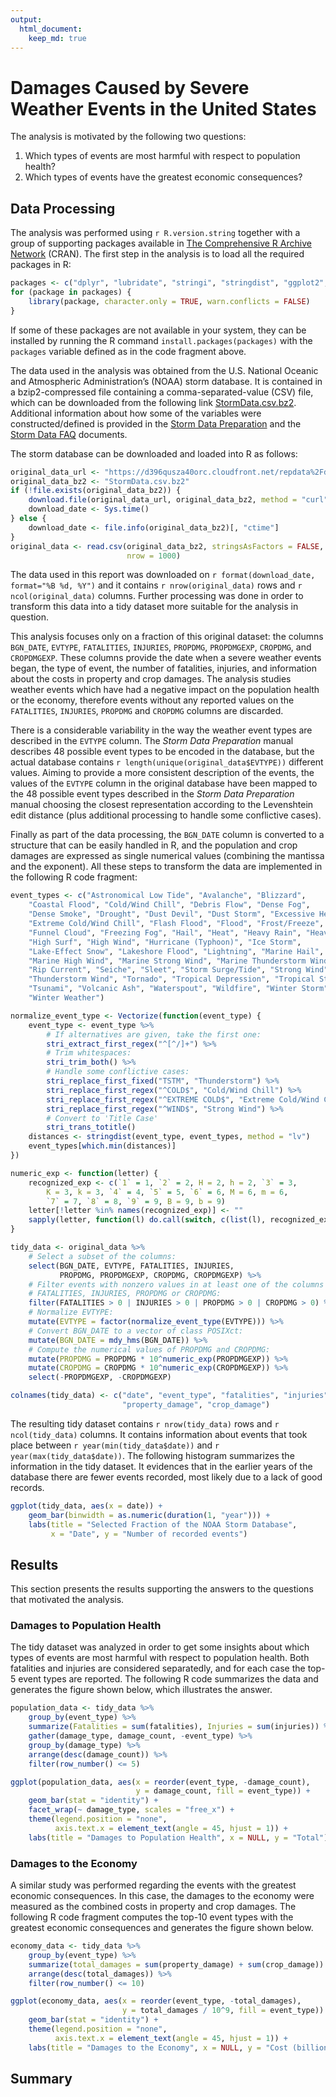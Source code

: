 ```yaml
---
output: 
  html_document:
    keep_md: true
---
```


# Damages Caused by Severe Weather Events in the United States

The analysis is motivated by the following two questions:

1.  Which types of events are most harmful with respect to population health?
2.  Which types of events have the greatest economic consequences?

## Data Processing

The analysis was performed using `r R.version.string` together with 
a group of supporting packages available in
[The Comprehensive R Archive Network](http://cran.r-project.org/) (CRAN).
The first step in the analysis is to load all the required packages in R:

```r
packages <- c("dplyr", "lubridate", "stringi", "stringdist", "ggplot2", "tidyr")
for (package in packages) {
    library(package, character.only = TRUE, warn.conflicts = FALSE)
}
```

If some of these packages are not available in your system, they can be 
installed by running the R command `install.packages(packages)` with the
`packages` variable defined as in the code fragment above.

The data used in the analysis was obtained from the U.S. National Oceanic and 
Atmospheric Administration's (NOAA) storm database. It is contained in a
bzip2-compressed file containing a comma-separated-value (CSV) file,
which can be downloaded from the following link
[StormData.csv.bz2](https://d396qusza40orc.cloudfront.net/repdata%2Fdata%2FStormData.csv.bz2).
Additional information about how some of the variables were constructed/defined is provided
in the [Storm Data Preparation](https://d396qusza40orc.cloudfront.net/repdata%2Fpeer2_doc%2Fpd01016005curr.pdf)
and the [Storm Data FAQ](https://d396qusza40orc.cloudfront.net/repdata%2Fpeer2_doc%2FNCDC%20Storm%20Events-FAQ%20Page.pdf) documents.

The storm database can be downloaded and loaded into R as follows:

```r
original_data_url <- "https://d396qusza40orc.cloudfront.net/repdata%2Fdata%2FStormData.csv.bz2"
original_data_bz2 <- "StormData.csv.bz2"
if (!file.exists(original_data_bz2)) {
    download.file(original_data_url, original_data_bz2, method = "curl")
    download_date <- Sys.time()
} else {
    download_date <- file.info(original_data_bz2)[, "ctime"]
}
original_data <- read.csv(original_data_bz2, stringsAsFactors = FALSE,
                          nrow = 1000)
```

The data used in this report was downloaded on 
`r format(download_date, format="%B %d, %Y")` and it contains 
`r nrow(original_data)` rows and `r ncol(original_data)` columns.
Further processing was done in order to transform this data into 
a tidy dataset more suitable for the analysis in question.

This analysis focuses only on a fraction of this original dataset:
the columns `BGN_DATE`, `EVTYPE`, `FATALITIES`, `INJURIES`, `PROPDMG`, 
`PROPDMGEXP`, `CROPDMG`, and `CROPDMGEXP`. These columns provide 
the date when a severe weather events began, the type of event, 
the number of fatalities, injuries, and information about the costs in 
property and crop damages. The analysis studies weather events which 
have had a negative impact on the population health or the economy, 
therefore events without any reported values on the `FATALITIES`, `INJURIES`, 
`PROPDMG` and `CROPDMG` columns are discarded.

There is a considerable variability in the way the weather event types 
are described in the `EVTYPE` column. The  *Storm Data Preparation* 
manual describes 48 possible event types to be encoded in the database, 
but the actual database contains `r length(unique(original_data$EVTYPE))` 
different values. Aiming to provide a more consistent description of 
the events, the values of the `EVTYPE` column in the original database 
have been mapped to the 48 possible event types described in the 
*Storm Data Preparation* manual choosing the closest representation
according to the Levenshtein edit distance (plus additional processing 
to handle some conflictive cases).

Finally as part of the data processing, the `BGN_DATE` column is converted 
to a structure that can be easily handled in R, and the population and crop 
damages are expressed as single numerical values (combining the mantissa 
and the exponent). All these steps to transform the data are implemented 
in the following R code fragment:

```r
event_types <- c("Astronomical Low Tide", "Avalanche", "Blizzard",
    "Coastal Flood", "Cold/Wind Chill", "Debris Flow", "Dense Fog",
    "Dense Smoke", "Drought", "Dust Devil", "Dust Storm", "Excessive Heat",
    "Extreme Cold/Wind Chill", "Flash Flood", "Flood", "Frost/Freeze",
    "Funnel Cloud", "Freezing Fog", "Hail", "Heat", "Heavy Rain", "Heavy Snow",
    "High Surf", "High Wind", "Hurricane (Typhoon)", "Ice Storm", 
    "Lake-Effect Snow", "Lakeshore Flood", "Lightning", "Marine Hail",
    "Marine High Wind", "Marine Strong Wind", "Marine Thunderstorm Wind",
    "Rip Current", "Seiche", "Sleet", "Storm Surge/Tide", "Strong Wind",
    "Thunderstorm Wind", "Tornado", "Tropical Depression", "Tropical Storm",
    "Tsunami", "Volcanic Ash", "Waterspout", "Wildfire", "Winter Storm",
    "Winter Weather")

normalize_event_type <- Vectorize(function(event_type) {
    event_type <- event_type %>%
        # If alternatives are given, take the first one:
        stri_extract_first_regex("^[^/]+") %>%
        # Trim whitespaces:
        stri_trim_both() %>%
        # Handle some conflictive cases:
        stri_replace_first_fixed("TSTM", "Thunderstorm") %>%
        stri_replace_first_regex("^COLD$", "Cold/Wind Chill") %>%
        stri_replace_first_regex("^EXTREME COLD$", "Extreme Cold/Wind Chill") %>%
        stri_replace_first_regex("^WIND$", "Strong Wind") %>%
        # Convert to 'Title Case'
        stri_trans_totitle()
    distances <- stringdist(event_type, event_types, method = "lv")
    event_types[which.min(distances)]
})

numeric_exp <- function(letter) {
    recognized_exp <- c(`1` = 1, `2` = 2, H = 2, h = 2, `3` = 3, 
        K = 3, k = 3, `4` = 4, `5` = 5, `6` = 6, M = 6, m = 6,
        `7` = 7, `8` = 8, `9` = 9, B = 9, b = 9)
    letter[!letter %in% names(recognized_exp)] <- ""
    sapply(letter, function(l) do.call(switch, c(list(l), recognized_exp, 0)))
}

tidy_data <- original_data %>%
    # Select a subset of the columns:
    select(BGN_DATE, EVTYPE, FATALITIES, INJURIES, 
           PROPDMG, PROPDMGEXP, CROPDMG, CROPDMGEXP) %>%
    # Filter events with nonzero values in at least one of the columns
    # FATALITIES, INJURIES, PROPDMG or CROPDMG:
    filter(FATALITIES > 0 | INJURIES > 0 | PROPDMG > 0 | CROPDMG > 0) %>%
    # Normalize EVTYPE:
    mutate(EVTYPE = factor(normalize_event_type(EVTYPE))) %>%
    # Convert BGN_DATE to a vector of class POSIXct:
    mutate(BGN_DATE = mdy_hms(BGN_DATE)) %>%
    # Compute the numerical values of PROPDMG and CROPDMG:
    mutate(PROPDMG = PROPDMG * 10^numeric_exp(PROPDMGEXP)) %>%
    mutate(CROPDMG = CROPDMG * 10^numeric_exp(CROPDMGEXP)) %>%
    select(-PROPDMGEXP, -CROPDMGEXP)

colnames(tidy_data) <- c("date", "event_type", "fatalities", "injuries",
                         "property_damage", "crop_damage")
```

The resulting tidy dataset contains `r nrow(tidy_data)` rows and `r ncol(tidy_data)`
columns. It contains information about events that took place between 
`r year(min(tidy_data$date))` and `r year(max(tidy_data$date))`. The 
following histogram summarizes the information in the tidy dataset.
It evidences that in the earlier years of the database there are
fewer events recorded, most likely due to a lack of good records.

```r
ggplot(tidy_data, aes(x = date)) +
    geom_bar(binwidth = as.numeric(duration(1, "year"))) +
    labs(title = "Selected Fraction of the NOAA Storm Database", 
         x = "Date", y = "Number of recorded events")
```

## Results

This section presents the results supporting the answers to the questions
that motivated the analysis.

### Damages to Population Health

The tidy dataset was analyzed in order to get some insights about which 
types of events are most harmful with respect to population health.
Both fatalities and injuries are considered separatedly, and for each
case the top-5 event types are reported. The following R code summarizes 
the data and generates the figure shown below, which illustrates the answer.

```r
population_data <- tidy_data %>%
    group_by(event_type) %>%
    summarize(Fatalities = sum(fatalities), Injuries = sum(injuries)) %>%
    gather(damage_type, damage_count, -event_type) %>%
    group_by(damage_type) %>%
    arrange(desc(damage_count)) %>%
    filter(row_number() <= 5)

ggplot(population_data, aes(x = reorder(event_type, -damage_count),
                            y = damage_count, fill = event_type)) +
    geom_bar(stat = "identity") +
    facet_wrap(~ damage_type, scales = "free_x") +
    theme(legend.position = "none",
          axis.text.x = element_text(angle = 45, hjust = 1)) +
    labs(title = "Damages to Population Health", x = NULL, y = "Total")
```

### Damages to the Economy

A similar study was performed regarding the events with the greatest economic 
consequences. In this case, the damages to the economy were measured as
the combined costs in property and crop damages. The following R code fragment
computes the top-10 event types with the greatest economic consequences
and generates the figure shown below.

```r
economy_data <- tidy_data %>%
    group_by(event_type) %>%
    summarize(total_damages = sum(property_damage) + sum(crop_damage)) %>%
    arrange(desc(total_damages)) %>%
    filter(row_number() <= 10)

ggplot(economy_data, aes(x = reorder(event_type, -total_damages), 
                         y = total_damages / 10^9, fill = event_type)) +
    geom_bar(stat = "identity") +
    theme(legend.position = "none",
          axis.text.x = element_text(angle = 45, hjust = 1)) +
    labs(title = "Damages to the Economy", x = NULL, y = "Cost (billion dollars)")
```

## Summary
